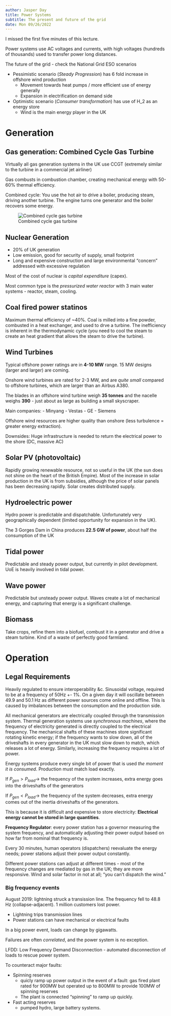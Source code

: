```yaml
---
author: Jasper Day
title: Power Systems
subtitle: The present and future of the grid
date: Mon 09/26/2022
---
```


:::{.callout-caution}
I missed the first five minutes of this lecture.
:::

Power systems use AC voltages and currents, with high voltages (hundreds of thousands) used to transfer power long distances.

The future of the grid - check the National Grid ESO scenarios

- Pessimistic scenario (*Steady Progression*) has 6 fold increase in offshore wind production
    - Movement towards heat pumps / more efficient use of energy generally
    - Expansion in electrification on demand side
- Optimistic scenario (*Consumer transformation*) has use of H_2 as an energy store
    - Wind is the main energy player in the UK

# Generation

## Gas generation: Combined Cycle Gas Turbine

Virtually all gas generation systems in the UK use CCGT (extremely similar to the turbine in a commercial jet airliner)

Gas combusts in combustion chamber, creating mechanical energy with 50-60% thermal efficiency.

Combined cycle: You use the hot air to drive a boiler, producing steam, driving another turbine. The engine turns one generator and the boiler recovers some energy.

![Combined cycle gas turbine](Images/2_CCGT.png)

## Nuclear Generation

- 20% of UK generation
- Low emission, good for security of supply, small footprint
- Long and expensive construction and large environmental "concern" addressed with excessive regulation

Most of the cost of nuclear is *capital expenditure* (capex). 

Most common type is the *pressurized water reactor* with 3 main water systems - reactor, steam, cooling.

## Coal fired power statinos

Maximum thermal efficiency of ~40%. Coal is milled into a fine powder, combusted in a heat exchanger, and used to drve a turbine. The inefficiency is inherent in the thermodynamic cycle (you need to cool the steam to create an heat gradient that allows the steam to drive the turbine).

## Wind Turbines

Typical offshore power ratings are in **4-10 MW** range. 15 MW designs (larger and larger) are coming.

:::{.callout-note}
Onshore wind turbines are rated for 2-3 MW, and are *quite small* compared to offshore turbines, which are larger than an Airbus A380.
:::

The blades in an offshore wind turbine weigh **35 tonnes** and the nacelle weighs **390** - just about as large as building a small skyscraper.

Main companies:
- Minyang
- Vestas
- GE
- Siemens

Offshore wind resources are higher quality than onshore (less turbulence = greater energy extraction).

Downsides:
Huge infrastructure is needed to return the electrical power to the shore (DC, massive AC)

## Solar PV (photovoltaic)

Rapidly growing renewable resource, not so useful in the UK (the sun does not shine on the heart of the British Empire). Most of the increase in solar production in the UK is from subsidies, although the price of solar panels has been decreasing rapidly. Solar creates distributed supply.

## Hydroelectric power

Hydro power is predictable and dispatchable. Unfortunately very geographically dependent (limited opportunity for expansion in the UK).

The 3 Gorges Dam in China produces **22.5 GW of power**, about half the consumption of the UK

## Tidal power

Predictable and steady power output, but currently in pilot development. UoE is heavily involved in tidal power.

## Wave power

Predictable but unsteady power output. Waves create a lot of mechanical energy, and capturing that energy is a significant challenge.

## Biomass

Take crops, refine them into a biofuel, combust it in a generator and drive a steam turbine. Kind of a waste of perfectly good farmland.

# Operation

## Legal Requirements

Heavily regulated to ensure interoperability &c. Sinusoidal voltage, required to be at a frequency of 50Hz +- 1%. On a given day it will oscillate between 49.9 and 50.1 Hz as different power sources come online and offline. This is caused by imbalances between the consumption and the production side.

All mechanical generators are electrically coupled through the transmission system. Thermal generation systems use *synchronous machines*, where the frequency of electricity generated is directly coupled to the electrical frequency. The mechanical shafts of these machines store significant rotating kinetic energy; if the frequency wants to slow down, all of the driveshafts in every generator in the UK must slow down to match, which releases a lot of energy. Similarly, increasing the frequency requires a lot of power.

Energy systems produce every single bit of power that is used *the moment it is consumed*. Production must match load exactly.

If $P_{gen} > P_{load} \rightarrow$ the frequency of the system increases, extra energy goes into the driveshafts of the generators

If $P_{gen} < P_{load} \rightarrow$ the frequency of the system decreases, extra energy comes out of the inertia driveshafts of the generators.

This is because it is difficult and expensive to store electricity: **Electrical energy cannot be stored in large quantities**.

**Frequency Regulator**: every power station has a governor measuring the system frequency, and automatically adjusting their power output based on how far from nominal that frequency is.

Every 30 minutes, human operators (dispatchers) reevaluate the energy needs; power stations adjust their power output constantly.

Different power stations can adjust at different times - most of the frequency changes are mediated by gas in the UK; they are more responsive. Wind and solar factor in not at all; "you can't dispatch the wind."

### Big frequency events

August 2019: lightning struck a transission line. The frequency fell to 48.8 Hz (collapse-adjacent). 1 million customers lost power.

- Lightning trips transmission lines
- Power stations can have mechanical or electrical faults

In a big power event, loads can change by gigawatts.

Failures are often *correlated*, and the power system is no exception.

LFDD: Low Frequency Demand Disconnection - automated disconnection of loads to rescue power system.

To counteract major faults: 

- Spinning reserves 
    - quicly ramp up power output in the event of a fault: gas fired plant rated for 900MW but operated up to 800MW to provide 100MW of spinning reserves
    - The plant is connected "spinning" to ramp up quickly.
- Fast acting reserves
    - pumped hydro, large battery systems.